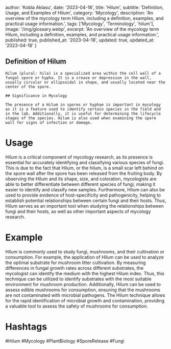 
  author: 'Kobla Aklasu',
  date: '2023-04-18',
  title: 'Hilum',
  subtitle: 'Definition, Usage, and Examples of Hilum',
  category: 'Mycology',
  description: 'An overview of the mycology term Hilum, including a definition, examples, and practical usage information.',
  tags: ['Mycology', 'Terminology', 'hilum'],
  image: '/img/glossary.webp',
  excerpt: 'An overview of the mycology term Hilum, including a definition, examples, and practical usage information.',
  published: true,
  published_at: '2023-04-18',
  updated: true,
  updated_at: '2023-04-18'
}




## Definition of Hilum
    
    Hilum (plural: hila) is a specialized area within the cell wall of a fungal spore or hypha. It is a crease or depression in the wall, usually circular or ellipsoidal in shape, and usually located near the center of the spore.
    
    ## Significance in Mycology
    
    The presence of a Hilum in spores or hyphae is important in mycology as it is a feature used to identify certain species in the field and in the lab. Additionally, it is useful for determining the lifecycle stages of the species. Hilum is also used when examining the spore wall for signs of infection or damage.

# Usage

Hilum is a critical component of mycology research, as its presence is essential for accurately identifying and classifying various species of fungi. This is due to the fact that Hilum, or the hilum, is a small scar left behind on the spore wall after the spore has been released from the fruiting body. By observing the Hilum and its shape, size, and coloration, mycologists are able to better differentiate between different species of fungi, making it easier to identify and classify new samples. Furthermore, Hilum can also be used to provide evidence of host-specificity and pathogenicity, helping to establish potential relationships between certain fungi and their hosts. Thus, Hilum serves as an important tool when studying the relationships between fungi and their hosts, as well as other important aspects of mycology research.

# Example

Hilum is commonly used to study fungi, mushrooms, and their cultivation or consumption. For example, the application of Hilum can be used to analyze the optimal substrate for mushroom litter cultivation. By measuring differences in fungal growth rates across different substrates, the mycologist can identify the medium with the highest Hilum index. Thus, this technique can be utilized to identify substrates with the most suitable environment for mushroom production. Additionally, Hilum can be used to assess edible mushrooms for consumption, ensuring that the mushrooms are not contaminated with microbial pathogens. The Hilum technique allows for the rapid identification of microbial growth and contamination, providing a valuable tool to assess the safety of mushrooms for consumption.

# Hashtags

#Hilum #Mycology #PlantBiology #SporeRelease #Fungi

